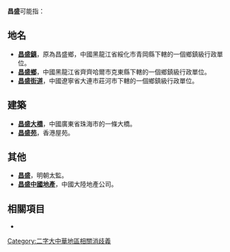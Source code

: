 '''昌盛'''可能指：

==地名==
*'''[[昌盛鎮|昌盛鎮]]'''，原為昌盛鄉，中國黑龍江省綏化市青岡縣下轄的一個鄉鎮級行政單位。
*'''[[昌盛鄉_(克東縣)|昌盛鄉]]'''，中國黑龍江省齊齊哈爾市克東縣下轄的一個鄉鎮級行政單位。
*'''[[昌盛街道|昌盛街道]]'''，中國遼寧省大連市莊河市下轄的一個鄉鎮級行政單位。

==建築==
*'''[[昌盛大橋|昌盛大橋]]'''，中國廣東省珠海市的一條大橋。
*'''[[昌盛苑|昌盛苑]]'''，香港屋苑。

==其他==
*'''[[昌盛|昌盛]]'''，明朝太監。
*'''[[昌盛中國地產|昌盛中國地產]]'''，中國大陸地產公司。

==相關項目==
*{{Lookfrom|昌盛}}

{{disambig}}

[[Category:二字大中華地區相關消歧義|Category:二字大中華地區相關消歧義]]